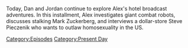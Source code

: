 {{DEFAULTSORT:
    #_EPISODE_0814:June 1, 2023
}}{{Episode
    | title           = June 1, 2023
    | caption         = Listen to this episode on [https://knowledgefight.libsyn.com/814-june-1-2023 Libsyn] [https://open.spotify.com/episode/1FdK8PFk3TKJRlq076N9Ii Spotify]
    | episodeNumber   = 814
    | length          = 01:33:21
    | airDate         = June 5, 2023
    | coverageDate    = June 1, 2023
    | episodeType     = [[:Category:Present Day|Present Day]]
    | previousEpisode = [[813: May 29, 2023]]
    | nextEpisode     = [[815: June 6, 2023]]
}}

{{Stub}}

Today, Dan and Jordan continue to explore Alex's hotel broadcast adventures.  In this installment, Alex investigates giant combat robots, discusses stalking Mark Zuckerberg, and interviews a dollar-store Steve Pieczenik who wants to outlaw homosexuality in the US.

[[Category:Episodes]]
[[Category:Present Day]]
